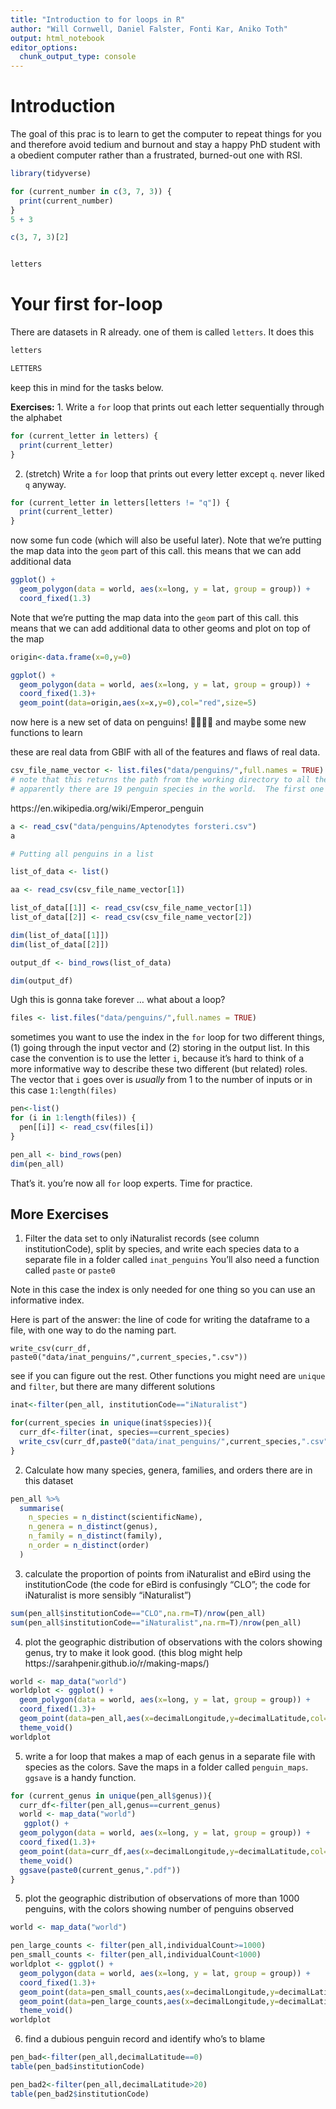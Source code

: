 ```yaml
---
title: "Introduction to for loops in R"
author: "Will Cornwell, Daniel Falster, Fonti Kar, Aniko Toth"
output: html_notebook
editor_options: 
  chunk_output_type: console
---
```


# Introduction

The goal of this prac is to learn to get the computer to repeat things for you and therefore avoid tedium and burnout and stay a happy PhD student with a obedient computer rather than a frustrated, burned-out one with RSI. 
```r
library(tidyverse)

for (current_number in c(3, 7, 3)) {
  print(current_number)
}
5 + 3

c(3, 7, 3)[2]


letters
```

# Your first for-loop

There are datasets in R already.  one of them is called `letters`.  It does this

```r
letters

LETTERS
```

keep this in mind for the tasks below.

**Exercises:**
1. Write a `for` loop that prints out each letter sequentially through the alphabet

```r
for (current_letter in letters) {
  print(current_letter)
}
```

2. (stretch) Write a `for` loop that prints out every letter except `q`.  never liked `q` anyway.  

```r
for (current_letter in letters[letters != "q"]) {
  print(current_letter)
}
```




now some fun code (which will also be useful later).  Note that we're putting the map data into the `geom` part of this call.  this means that we can add additional data 

```r
ggplot() +
  geom_polygon(data = world, aes(x=long, y = lat, group = group)) + 
  coord_fixed(1.3)

```

Note that we're putting the map data into the `geom` part of this call.  this means that we can add additional data to other geoms and plot on top of the map 

```r
origin<-data.frame(x=0,y=0)

ggplot() +
  geom_polygon(data = world, aes(x=long, y = lat, group = group)) + 
  coord_fixed(1.3)+
  geom_point(data=origin,aes(x=x,y=0),col="red",size=5)

```

now here is a new set of data on penguins! 🐧🐧🐧🐧 and maybe some new functions to learn

these are real data from GBIF with all of the features and flaws of real data.  

```r

csv_file_name_vector <- list.files("data/penguins/",full.names = TRUE)
# note that this returns the path from the working directory to all the penguin files. 
# apparently there are 19 penguin species in the world.  The first one alphabetically is Aptenodytes forsteri
```

https://en.wikipedia.org/wiki/Emperor_penguin


```r
a <- read_csv("data/penguins/Aptenodytes forsteri.csv")
a

# Putting all penguins in a list

list_of_data <- list()

aa <- read_csv(csv_file_name_vector[1])

list_of_data[[1]] <- read_csv(csv_file_name_vector[1])
list_of_data[[2]] <- read_csv(csv_file_name_vector[2])

dim(list_of_data[[1]])
dim(list_of_data[[2]])

output_df <- bind_rows(list_of_data)

dim(output_df)
```

Ugh this is gonna take forever ... what about a loop?

```r
files <- list.files("data/penguins/",full.names = TRUE)
```

sometimes you want to use the index in the `for` loop for two different things, (1) going through the input vector and (2) storing in the output list. In this case the convention is to use the letter `i`, because it's hard to think of a more informative way to describe these two different (but related) roles.  The vector that `i` goes over is *usually* from 1 to the number of inputs or in this case `1:length(files)`
 
```r
pen<-list()
for (i in 1:length(files)) {
  pen[[i]] <- read_csv(files[i])
}

pen_all <- bind_rows(pen)
dim(pen_all)
```

That's it. you're now all `for` loop experts. Time for practice.  

## More Exercises

1. Filter the data set to only iNaturalist records (see column institutionCode), split by species, and write each species data to a separate file in a folder called `inat_penguins`  You'll also need a function called `paste` or `paste0`

Note in this case the index is only needed for one thing so you can use an informative index.

Here is part of the answer: the line of code for writing the dataframe to a file, with one way to do the naming part.  

`write_csv(curr_df, paste0("data/inat_penguins/",current_species,".csv"))`

see if you can figure out the rest.  Other functions you might need are `unique` and `filter`, but there are many different solutions

```r

inat<-filter(pen_all, institutionCode=="iNaturalist")

for(current_species in unique(inat$species)){
  curr_df<-filter(inat, species==current_species)
  write_csv(curr_df,paste0("data/inat_penguins/",current_species,".csv"))
}
```


2. Calculate how many species, genera, families, and orders there are in this dataset

```r
pen_all %>%
  summarise(
    n_species = n_distinct(scientificName),
    n_genera = n_distinct(genus),
    n_family = n_distinct(family),
    n_order = n_distinct(order)
  )
```

3. calculate the proportion of points from iNaturalist and eBird using the institutionCode (the code for eBird is confusingly "CLO"; the code for iNaturalist is more sensibly "iNaturalist")

```r
sum(pen_all$institutionCode=="CLO",na.rm=T)/nrow(pen_all)
sum(pen_all$institutionCode=="iNaturalist",na.rm=T)/nrow(pen_all)
```

4. plot the geographic distribution of observations with the colors showing genus, try to make it look good.  (this blog might help https://sarahpenir.github.io/r/making-maps/)

```r

world <- map_data("world")
worldplot <- ggplot() +
  geom_polygon(data = world, aes(x=long, y = lat, group = group)) + 
  coord_fixed(1.3)+
  geom_point(data=pen_all,aes(x=decimalLongitude,y=decimalLatitude,col=genus))+
  theme_void()
worldplot

```

5. write a for loop that makes a map of each genus in a separate file with species as the colors.  Save the maps in a folder called `penguin_maps`.  `ggsave` is a handy function.  

```r

for (current_genus in unique(pen_all$genus)){
  curr_df<-filter(pen_all,genus==current_genus)
  world <- map_data("world")
   ggplot() +
  geom_polygon(data = world, aes(x=long, y = lat, group = group)) + 
  coord_fixed(1.3)+
  geom_point(data=curr_df,aes(x=decimalLongitude,y=decimalLatitude,col=species))+
  theme_void()
  ggsave(paste0(current_genus,".pdf"))
}

```


5. plot the geographic distribution of observations of more than 1000 penguins, with the colors showing number of penguins observed

```r

world <- map_data("world")

pen_large_counts <- filter(pen_all,individualCount>=1000)
pen_small_counts <- filter(pen_all,individualCount<1000)
worldplot <- ggplot() +
  geom_polygon(data = world, aes(x=long, y = lat, group = group)) + 
  coord_fixed(1.3)+
  geom_point(data=pen_small_counts,aes(x=decimalLongitude,y=decimalLatitude),col="grey",alpha=0.1)+
  geom_point(data=pen_large_counts,aes(x=decimalLongitude,y=decimalLatitude),col="red")+
  theme_void()
worldplot
```


6. find a dubious penguin record and identify who's to blame
```r
pen_bad<-filter(pen_all,decimalLatitude==0)
table(pen_bad$institutionCode)

pen_bad2<-filter(pen_all,decimalLatitude>20)
table(pen_bad2$institutionCode)
```